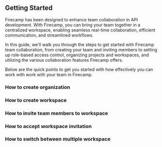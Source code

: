 ## Getting Started
Firecamp has been designed to enhance team collaboration in API development. With Firecamp, you can bring your team together in a centralized workspace, enabling seamless real-time collaboration, efficient communication, and streamlined workflows. 

In this guide, we'll walk you through the steps to get started with Firecamp team collaboration, from creating your team and inviting members to setting up role-based access control, organizing projects and workspaces, and utilizing the various collaboration features Firecamp offers.

Below are the quick points to get you started with how effectively you can work with work with your team in Firecamp. 

### How to create organization 

### How to create workspace 

### How to invite team members to workspace

### How to accept workspace invitation

### How to switch between multiple workspace